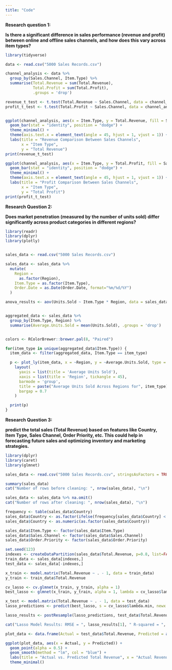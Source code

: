 ---
title: "Code"
---

**Research question 1:**

**Is there a significant difference in sales performance (revenue and profit) between online and offline sales channels, and how does this vary across item types?**

```{r,echo=TRUE, warning = FALSE, message=FALSE, eval=FALSE}
library(tidyverse)

data <- read.csv("5000 Sales Records.csv")

channel_analysis <- data %>%
  group_by(Sales.Channel, Item.Type) %>%
  summarise(Total.Revenue = sum(Total.Revenue),
            Total.Profit = sum(Total.Profit),
            .groups = 'drop')

revenue_t_test <- t.test(Total.Revenue ~ Sales.Channel, data = channel_analysis)
profit_t_test <- t.test(Total.Profit ~ Sales.Channel, data = channel_analysis)


ggplot(channel_analysis, aes(x = Item.Type, y = Total.Revenue, fill = Sales.Channel)) +
  geom_bar(stat = "identity", position = "dodge") +
  theme_minimal() +
  theme(axis.text.x = element_text(angle = 45, hjust = 1, vjust = 1)) +  
  labs(title = "Revenue Comparison Between Sales Channels",
       x = "Item Type",
       y = "Total Revenue")
print(revenue_t_test)

ggplot(channel_analysis, aes(x = Item.Type, y = Total.Profit, fill = Sales.Channel)) +
  geom_bar(stat = "identity", position = "dodge") +
  theme_minimal() +
  theme(axis.text.x = element_text(angle = 45, hjust = 1, vjust = 1)) +  
  labs(title = "Profit Comparison Between Sales Channels",
       x = "Item Type",
       y = "Total Profit")
print(profit_t_test)
```

**Research Question 2:**

**Does market penetration (measured by the number of units sold) differ significantly across product categories in different regions?**

```{r echo = TRUE, warning = FALSE, message=FALSE, eval=FALSE}

library(readr)
library(dplyr)
library(plotly)


sales_data <- read.csv("5000 Sales Records.csv")

sales_data <- sales_data %>%
  mutate(
    Region = 
      as.factor(Region),
    Item.Type = as.factor(Item.Type),
    Order.Date = as.Date(Order.Date, format="%m/%d/%Y")  
  )

anova_results <- aov(Units.Sold ~ Item.Type * Region, data = sales_data)


aggregated_data <- sales_data %>%
  group_by(Item.Type, Region) %>%
  summarise(Average.Units.Sold = mean(Units.Sold), .groups = 'drop')


colors <- RColorBrewer::brewer.pal(8, "Paired")

for(item_type in unique(aggregated_data$Item.Type)) {
  item_data <- filter(aggregated_data, Item.Type == item_type)

  p <- plot_ly(item_data, x = ~Region, y = ~Average.Units.Sold, type = 'bar', name = ~Region, color = ~Region, colors = colors) %>%
    layout(
      yaxis = list(title = 'Average Units Sold'),
      xaxis = list(title = 'Region', tickangle = 45),
      barmode = 'group',
      title = paste("Average Units Sold Across Regions for", item_type),
      bargap = 0.7
    )

  print(p)
}
```

**Research Question 3:**

**predict the total sales (Total Revenue) based on features like Country, Item Type, Sales Channel, Order Priority, etc. This could help in forecasting future sales and optimizing inventory and marketing strategies.**

```{r, echo = TRUE, warning = FALSE, message=FALSE, eval=FALSE}
library(dplyr)
library(caret)
library(glmnet)

sales_data <- read.csv("5000 Sales Records.csv", stringsAsFactors = TRUE)

summary(sales_data)
cat("Number of rows before cleaning: ", nrow(sales_data), "\n")

sales_data <- sales_data %>% na.omit()
cat("Number of rows after cleaning: ", nrow(sales_data), "\n")

frequency <- table(sales_data$Country)
sales_data$Country <- as.factor(ifelse(frequency[sales_data$Country] < 10, "Other", as.character(sales_data$Country)))
sales_data$Country <- as.numeric(as.factor(sales_data$Country))  

sales_data$Item.Type <- factor(sales_data$Item.Type)
sales_data$Sales.Channel <- factor(sales_data$Sales.Channel)
sales_data$Order.Priority <- factor(sales_data$Order.Priority)

set.seed(123)
indexes <- createDataPartition(sales_data$Total.Revenue, p=0.8, list=FALSE)
train_data <- sales_data[indexes,]
test_data <- sales_data[-indexes,]

x_train <- model.matrix(Total.Revenue ~ . - 1, data = train_data)
y_train <- train_data$Total.Revenue

cv_lasso <- cv.glmnet(x_train, y_train, alpha = 1)
best_lasso <- glmnet(x_train, y_train, alpha = 1, lambda = cv_lasso$lambda.min)

x_test <- model.matrix(Total.Revenue ~ . - 1, data = test_data)
lasso_predictions <- predict(best_lasso, s = cv_lasso$lambda.min, newx = x_test)

lasso_results <- postResample(lasso_predictions, test_data$Total.Revenue)

cat("Lasso Model Results: RMSE = ", lasso_results[1], " R-squared = ", lasso_results[2], "\n")

plot_data <- data.frame(Actual = test_data$Total.Revenue, Predicted = as.vector(lasso_predictions))

ggplot(plot_data, aes(x = Actual, y = Predicted)) +
  geom_point(alpha = 0.5) +
  geom_smooth(method = "lm", col = "blue") +
  labs(title = "Actual vs. Predicted Total Revenue", x = "Actual Revenue", y = "Predicted Revenue") +
  theme_minimal()
```
